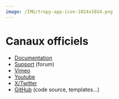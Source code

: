 ```yaml
---
image: /IMG/tropy-app-icon-1024x1024.png
---
```


# Canaux officiels

- [Documentation](https://docs.tropy.org/)
- [Support](https://forums.tropy.org/) (forum)
- [Vimeo](https://vimeo.com/user73164761)
- [Youtube](https://www.youtube.com/@tropy)
- [X/Twitter](https://twitter.com/tropy)
- [GitHub](https://github.com/tropy) (code source, templates…)